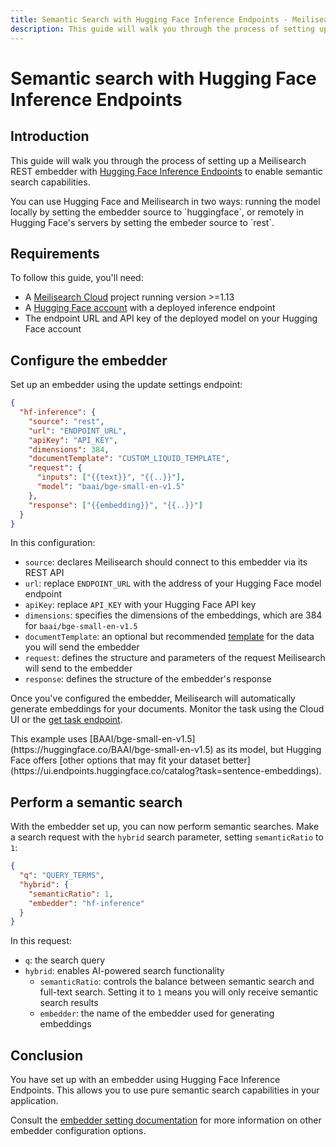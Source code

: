 ```yaml
---
title: Semantic Search with Hugging Face Inference Endpoints - Meilisearch documentation
description: This guide will walk you through the process of setting up Meilisearch with Hugging Face Inference Endpoints.
---
```


# Semantic search with Hugging Face Inference Endpoints

## Introduction

This guide will walk you through the process of setting up a Meilisearch REST embedder with [Hugging Face Inference Endpoints](https://ui.endpoints.huggingface.co/) to enable semantic search capabilities.

<Note>
You can use Hugging Face and Meilisearch in two ways: running the model locally by setting the embedder source to `huggingface`, or remotely in Hugging Face's servers by setting the embeder source to `rest`.
</Note>

## Requirements

To follow this guide, you'll need:

- A [Meilisearch Cloud](https://www.meilisearch.com/cloud) project running version >=1.13
- A [Hugging Face account](https://huggingface.co/) with a deployed inference endpoint
- The endpoint URL and API key of the deployed model on your Hugging Face account

## Configure the embedder

Set up an embedder using the update settings endpoint:

```json
{
  "hf-inference": {
    "source": "rest",
    "url": "ENDPOINT_URL",
    "apiKey": "API_KEY",
    "dimensions": 384,
    "documentTemplate": "CUSTOM_LIQUID_TEMPLATE",
    "request": {
      "inputs": ["{{text}}", "{{..}}"],
      "model": "baai/bge-small-en-v1.5"
    },
    "response": ["{{embedding}}", "{{..}}"]
  }
}
```

In this configuration:

- `source`: declares Meilisearch should connect to this embedder via its REST API
- `url`: replace `ENDPOINT_URL` with the address of your Hugging Face model endpoint
- `apiKey`: replace `API_KEY` with your Hugging Face API key
- `dimensions`: specifies the dimensions of the embeddings, which are 384 for `baai/bge-small-en-v1.5`
- `documentTemplate`: an optional but recommended [template](/learn/ai_powered_search/getting_started_with_ai_search) for the data you will send the embedder
- `request`: defines the structure and parameters of the request Meilisearch will send to the embedder
- `response`: defines the structure of the embedder's  response

Once you've configured the embedder, Meilisearch will automatically generate embeddings for your documents. Monitor the task using the Cloud UI or the [get task endpoint](/reference/api/tasks).

<Note>
This example uses [BAAI/bge-small-en-v1.5](https://huggingface.co/BAAI/bge-small-en-v1.5) as its model, but Hugging Face offers [other options that may fit your dataset better](https://ui.endpoints.huggingface.co/catalog?task=sentence-embeddings).
</Note>

## Perform a semantic search

With the embedder set up, you can now perform semantic searches. Make a search request with the `hybrid` search parameter, setting `semanticRatio` to `1`:

```json
{
  "q": "QUERY_TERMS",
  "hybrid": {
    "semanticRatio": 1,
    "embedder": "hf-inference"
  }
}
```

In this request:

- `q`: the search query
- `hybrid`: enables AI-powered search functionality
  - `semanticRatio`: controls the balance between semantic search and full-text search. Setting it to `1` means you will only receive semantic search results
  - `embedder`: the name of the embedder used for generating embeddings

## Conclusion

You have set up with an embedder using Hugging Face Inference Endpoints. This allows you to use pure semantic search capabilities in your application.

Consult the [embedder setting documentation](/reference/api/settings) for more information on other embedder configuration options.
